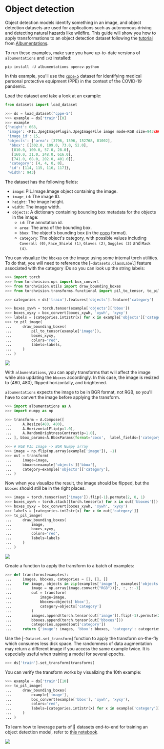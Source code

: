 # Object detection

Object detection models identify something in an image, and object detection datasets are used for applications such as autonomous driving and detecting natural hazards like wildfire. This guide will show you how to apply transformations to an object detection dataset following the [tutorial](https://albumentations.ai/docs/examples/example_bboxes/) from [Albumentations](https://albumentations.ai/docs/).

To run these examples, make sure you have up-to-date versions of `albumentations` and `cv2` installed:

```
pip install -U albumentations opencv-python
```

In this example, you'll use the [`cppe-5`](https://huggingface.co/datasets/cppe-5) dataset for identifying medical personal protective equipment (PPE) in the context of the COVID-19 pandemic.

Load the dataset and take a look at an example:

```py
from datasets import load_dataset

>>> ds = load_dataset("cppe-5")
>>> example = ds['train'][0]
>>> example
{'height': 663,
 'image': <PIL.JpegImagePlugin.JpegImageFile image mode=RGB size=943x663 at 0x7FC3DC756250>,
 'image_id': 15,
 'objects': {'area': [3796, 1596, 152768, 81002],
  'bbox': [[302.0, 109.0, 73.0, 52.0],
   [810.0, 100.0, 57.0, 28.0],
   [160.0, 31.0, 248.0, 616.0],
   [741.0, 68.0, 202.0, 401.0]],
  'category': [4, 4, 0, 0],
  'id': [114, 115, 116, 117]},
 'width': 943}
```

The dataset has the following fields:

- `image`: PIL.Image.Image object containing the image.
- `image_id`: The image ID.
- `height`: The image height.
- `width`: The image width.
- `objects`: A dictionary containing bounding box metadata for the objects in the image:
  - `id`: The annotation id.
  - `area`: The area of the bounding box.
  - `bbox`: The object's bounding box (in the [coco](https://albumentations.ai/docs/getting_started/bounding_boxes_augmentation/#coco) format).
  - `category`: The object's category, with possible values including `Coverall (0)`, `Face_Shield (1)`, `Gloves (2)`, `Goggles (3)` and `Mask (4)`.

You can visualize the `bboxes` on the image using some internal torch utilities. To do that, you will need to reference the [`~datasets.ClassLabel`] feature associated with the category IDs so you can look up the string labels:

    
```py
>>> import torch
>>> from torchvision.ops import box_convert
>>> from torchvision.utils import draw_bounding_boxes
>>> from torchvision.transforms.functional import pil_to_tensor, to_pil_image

>>> categories = ds['train'].features['objects'].feature['category']

>>> boxes_xywh = torch.tensor(example['objects']['bbox'])
>>> boxes_xyxy = box_convert(boxes_xywh, 'xywh', 'xyxy')
>>> labels = [categories.int2str(x) for x in example['objects']['category']]
>>> to_pil_image(
...     draw_bounding_boxes(
...         pil_to_tensor(example['image']),
...         boxes_xyxy,
...         colors="red",
...         labels=labels,
...     )
... )
```

<div class="flex justify-center">
    <img src="https://huggingface.co/datasets/nateraw/documentation-images/resolve/main/visualize_detection_example.png">
</div>


With `albumentations`, you can apply transforms that will affect the image while also updating the `bboxes` accordingly. In this case, the image is resized to (480, 480), flipped horizontally, and brightened. 

`albumentations` expects the image to be in BGR format, not RGB, so you'll have to convert the image before applying the transform.

```py
>>> import albumentations as A
>>> import numpy as np

>>> transform = A.Compose([
...     A.Resize(480, 480),
...     A.HorizontalFlip(p=1.0),
...     A.RandomBrightnessContrast(p=1.0),
... ], bbox_params=A.BboxParams(format='coco',  label_fields=['category']))

>>> # RGB PIL Image -> BGR Numpy array
>>> image = np.flip(np.array(example['image']), -1)
>>> out = transform(
...     image=image,
...     bboxes=example['objects']['bbox'],
...     category=example['objects']['category'],
... )
```

Now when you visualize the result, the image should be flipped, but the `bboxes` should still be in the right places.

```py
>>> image = torch.tensor(out['image']).flip(-1).permute(2, 0, 1)
>>> boxes_xywh = torch.stack([torch.tensor(x) for x in out['bboxes']])
>>> boxes_xyxy = box_convert(boxes_xywh, 'xywh', 'xyxy')
>>> labels = [categories.int2str(x) for x in out['category']]
>>> to_pil_image(
...     draw_bounding_boxes(
...         image,
...         boxes_xyxy,
...         colors='red',
...         labels=labels
...     )
... )
```

<div class="flex justify-center">
    <img src="https://huggingface.co/datasets/nateraw/documentation-images/resolve/main/visualize_detection_example_transformed.png">
</div>

Create a function to apply the transform to a batch of examples:

```py
>>> def transforms(examples):
...     images, bboxes, categories = [], [], []
...     for image, objects in zip(examples['image'], examples['objects']):
...         image = np.array(image.convert("RGB"))[:, :, ::-1]
...         out = transform(
...             image=image,
...             bboxes=objects['bbox'],
...             category=objects['category']
...         )
...         images.append(torch.tensor(out['image']).flip(-1).permute(2, 0, 1))
...         bboxes.append(torch.tensor(out['bboxes']))
...         categories.append(out['category'])
...     return {'image': images, 'bbox': bboxes, 'category': categories}
```

Use the [`~Dataset.set_transform`] function to apply the transform on-the-fly which consumes less disk space. The randomness of data augmentation may return a different image if you access the same example twice. It is especially useful when training a model for several epochs.

```py
>>> ds['train'].set_transform(transforms)
```

You can verify the transform works by visualizing the 10th example:

```py
>>> example = ds['train'][10]
>>> to_pil_image(
...     draw_bounding_boxes(
...         example['image'],
...         box_convert(example['bbox'], 'xywh', 'xyxy'),
...         colors='red',
...         labels=[categories.int2str(x) for x in example['category']]
...     )
... )
```

To learn how to leverage parts of 🤗 datasets end-to-end for training an object detection model, refer to
[this notebook](https://nbviewer.org/github/NielsRogge/Transformers-Tutorials/blob/master/YOLOS/Fine_tuning_YOLOS_for_object_detection_on_custom_dataset_%28balloon%29.ipynb).

<div class="flex justify-center">
    <img src="https://huggingface.co/datasets/nateraw/documentation-images/resolve/main/visualize_detection_example_transformed_2.png">
</div>
